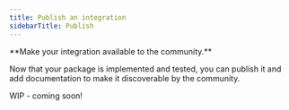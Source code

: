 ```yaml
---
title: Publish an integration
sidebarTitle: Publish
---
```


<Icon icon="rocket" size={32} />
**Make your integration available to the community.**

Now that your package is implemented and tested, you can publish it and add documentation to make it discoverable by the community.

WIP - coming soon!
